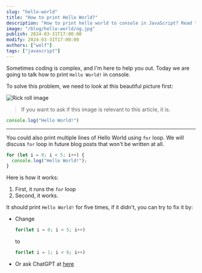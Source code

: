 ```yaml
---
slug: "hello-world"
title: "How to print Hello World?"
description: "How to print hello world to console in JavaScript? Read this article if you can't solve this complex coding problem."
image: "/blog/hello-world/og.jpg"
publish: 2024-03-31T17:00:00
modify: 2024-03-31T17:00:00
authors: ["wolf"]
tags: ["javascript"]
---
```


Sometimes coding is complex, and I'm here to help you out. Today we are going to talk how to print `Hello World!` in console.

To solve this problem, we need to look at this beautiful picture first:

![Rick roll image](/blog/hello-world/rick.webp)

> If you want to ask if this image is relevant to this article, it is.

```ts
console.log("Hello World!")
```

---

You could also print multiple lines of Hello World using `for` loop. We will discuss `for` loop in future blog posts that won't be written at all.

```ts 
for (let i = 0; i < 5; i++) {
  console.log("Hello World!");
}
```

Here is how it works:

1. First, it runs the `for` loop
2. Second, it works.

It should print `Hello World!` for five times, if it didn't, you can try to fix it by:

- Change 
  ```js
  for(let i = 0; i < 5; i++)
  ```
  to
  ```js
  for(let i = 1; i < 6; i++)
  ```
- Or ask ChatGPT at [here](https://w.wolf-yuan.dev/youtube)

